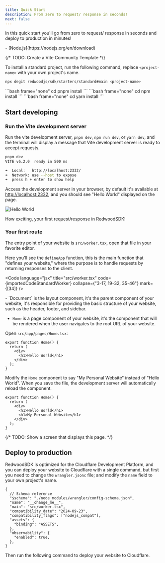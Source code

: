 ```yaml
---
title: Quick Start
description: From zero to request/ response in seconds!
next: false
---
```




In this quick start you'll go from zero to request/ response in seconds and deploy to production in minutes!

<Aside type="note" title="System requirements">
  - [Node.js](https://nodejs.org/en/download)
</Aside>

{/* TODO: Create a Vite Community Template */}

To install a standard project, run the following command, replace `<project-name>` with your own project's name.

```bash frame="none"
npx degit redwoodjs/sdk/starters/standard#main <project-name>
```

<Tabs>
  <TabItem label="pnpm">
    ```bash frame="none"
    cd <project-name>
    pnpm install
    ```
  </TabItem>
  <TabItem label="npm">
    ```bash frame="none"
    cd <project-name>
    npm install
    ```
  </TabItem>
  <TabItem label="yarn">
    ```bash frame="none"
    cd <project-name>
    yarn install
    ```
  </TabItem>
</Tabs>

## Start developing

### Run the Vite development server

Run the vite development server, `pnpm dev`, `npm run dev`, or `yarn dev`, and the terminal will display a message that Vite development server is ready to accept requests.

```bash frame="none"
pnpm dev
VITE v6.2.0  ready in 500 ms

➜  Local:   http://localhost:2332/
➜  Network: use --host to expose
➜  press h + enter to show help
```

Access the development server in your browser, by default it's available at [http://localhost:2332](http://localhost:2332),
and you should see "Hello World" displayed on the page.

![Hello World](./images/hello-world.png)

How exciting, your first request/response in RedwoodSDK!

### Your first route

The entry point of your website is `src/worker.tsx`, open that file in your favorite editor.

Here you'll see the `defineApp` function, this is the main function that "defines your website," where the purpose is to handle requests by returning responses to the client.

<Code language="jsx" title="src/worker.tsx" code={importedCodeStandardWorker} collapse={"3-17, 19-32, 35-46"} mark={[34]} />

<Aside type="note" title="Layout & Page Components">
- `Document` is the layout component, it's the parent component of your website, it's responsible for providing the basic structure of your website, such as the header, footer, and sidebar.

- `Home` is a page component of your website, it's the component that will be rendered when the user navigates to the root URL of your website.

</Aside>

Open `src/app/pages/Home.tsx`:

```tsx title="src/app/pages/Home.tsx"
export function Home() {
  return (
    <div>
      <h1>Hello World</h1>
    </div>
  );
}
```

Modify the `Home` component to say "My Personal Website" instead of "Hello World". When you save the file, the development server will automatically reload the component.

```tsx title="src/app/pages/Home.tsx" del="<h1>Hello World</h1>" ins="<h1>My Personal Website</h1>"
export function Home() {
  return (
    <div>
      <h1>Hello World</h1>
      <h1>My Personal Website</h1>
    </div>
  );
}
```

{/* TODO: Show a screen that displays this page. */}

## Deploy to production

RedwoodSDK is optimized for the Cloudflare Development Platform, and you can deploy your website to Cloudflare with a single command, but first you need to change the `wrangler.jsonc` file; and modify the `name` field to your own project's name.

```jsonc title="wrangler.jsonc" del="__change_me__"
{
  // Schema reference
  "$schema": "./node_modules/wrangler/config-schema.json",
  "name": "__change_me__",
  "main": "src/worker.tsx",
  "compatibility_date": "2024-09-23",
  "compatibility_flags": ["nodejs_compat"],
  "assets": {
    "binding": "ASSETS",
  },
  "observability": {
    "enabled": true,
  },
}
```

Then run the following command to deploy your website to Cloudflare.

```

```
